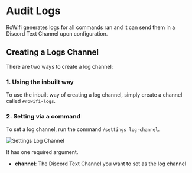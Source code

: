 
# Audit Logs

RoWifi generates logs for all commands ran and it can send them in a Discord Text Channel upon configuration.

## Creating a Logs Channel

There are two ways to create a log channel:

### 1. Using the inbuilt way

To use the inbuilt way of creating a log channel, simply create a channel called `#rowifi-logs`.

### 2. Setting via a command

To set a log channel, run the command `/settings log-channel`.

<div className="bg-gradient-to-r from-blue-400 to-pink-500 flex py-2 md:py-4 xl:py-8 px-1 md:px-4 xl:px-6 rounded-sm">
  <Image
    src={settings_log_channel}
    alt="Settings Log Channel"
    className="rounded-md shadow-xl"
    placeholder="blur"
  />
</div>

It has one required argument.

- **channel**: The Discord Text Channel you want to set as the log channel
